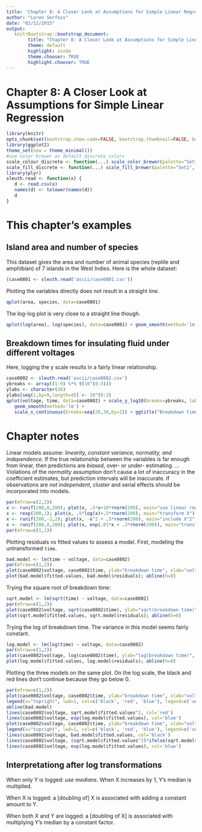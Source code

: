 ```yaml
---
title: 'Chapter 8: A Closer Look at Assumptions for Simple Linear Regression'
author: "Loren Serfass"
date: "02/12/2015"
output:
   knitrBootstrap::bootstrap_document:
        title: "Chapter 8: A Closer Look at Assumptions for Simple Linear Regression"
        theme: default
        highlight: xcode
        theme.chooser: TRUE
        highlight.chooser: TRUE
---
```


# Chapter 8: A Closer Look at Assumptions for Simple Linear Regression

```r
library(knitr)
opts_chunk$set(bootstrap.show.code=FALSE, bootstrap.thumbnail=FALSE, bootstrap.show.message=FALSE)
library(ggplot2)
theme_set(new = theme_minimal())
#use color brewer as default discrete colors
scale_colour_discrete <- function(...) scale_color_brewer(palette="Set1", ...)
scale_fill_discrete <- function(...) scale_fill_brewer(palette="Set1", ...)
library(plyr)
sleuth.read <- function(x) {
   d <- read.csv(x)
   names(d) <- tolower(names(d))
   d
}
```

# This chapter's examples

## Island area and number of species

This dataset gives the area and number of animal species (reptile and amphibian)
of 7 islands in the West Indies. Here is the whole dataset:

```r
(case0801 <- sleuth.read('ascii/case0801.csv'))
```

Plotting the variables directly does not result in a straight line.

```r
qplot(area, species, data=case0801)
```

The log-log plot is very close to a straight line though.

```r
qplot(log(area), log(species), data=case0801) + geom_smooth(method='lm')
```

## Breakdown times for insulating fluid under different voltages

Here, logging the y scale results in a fairly linear relationship.

```r
case0802 <- sleuth.read('ascii/case0802.csv')
ybreaks <- array((1:9) %*% t(10^(0:3)))
ylabs <- character(36)
ylabs[seq(1,by=9,length=4)] <- 10^(0:3)
qplot(voltage, time, data=case0802) + scale_y_log10(breaks=ybreaks, labels=ylabs) +
   geom_smooth(method='lm') +
   scale_x_continuous(breaks=seq(26,38,by=2)) + ggtitle("Breakdown times") + ylab("Time (in minutes)")
```

# Chapter notes

Linear models assume: *linearity, constant variance, normality, and independence*.
If the true relationship between the variables is far enough from linear, then
predictions are *biased*, over- or under- estimating. ...
Violations of the *normality* assumption don't cause a lot of inaccuracy
in the coefficient estimates, but prediction intervals will be inaccurate.
If observations are *not independent*, cluster and serial effects should be
incorporated into models.

```r
par(mfrow=c(2,2))
x <- runif(200,0,200); plot(x, .5*x+10*rnorm(200), main="use linear regression")
x <- rexp(200,1); plot(x, .5*log(x)+.5*rnorm(200), main="transform X")
x <- runif(200,-2,2); plot(x, -x^2 + .5*rnorm(200), main="include X^2")
x <- runif(200,0,200); plot(x, exp(.01*x + .3*rnorm(200)), main="transform Y (log, reciprocal, sqrt)")
par(mfrow=c(1,1))
```

Plotting residuals vs fitted values to assess a model.  First, modeling the untransformed `time`.

```r
bad.model <- lm(time ~ voltage, data=case0802)
par(mfrow=c(1,2))
plot(case0802$voltage, case0802$time, ylab="breakdown time", xlab="voltage"); abline(bad.model)
plot(bad.model$fitted.values, bad.model$residuals); abline(h=0)
```

Trying the square root of breakdown time:

```r
sqrt.model <- lm(sqrt(time) ~ voltage, data=case0802)
par(mfrow=c(1,2))
plot(case0802$voltage, sqrt(case0802$time), ylab="sqrt(breakdown time)", xlab="voltage"); abline(sqrt.model)
plot(sqrt.model$fitted.values, sqrt.model$residuals); abline(h=0)
```

Trying the log of breakdown time.  The variance in this model seems fairly constant.

```r
log.model <- lm(log(time) ~ voltage, data=case0802)
par(mfrow=c(1,2))
plot(case0802$voltage, log(case0802$time), ylab="log(breakdown time)", xlab="voltage"); abline(log.model)
plot(log.model$fitted.values, log.model$residuals); abline(h=0)
```

Plotting the three models on the same plot. On the log scale, the black and red lines
don't continue because they go below 0.

```r
par(mfrow=c(1,2))
plot(case0802$voltage, case0802$time, ylab="breakdown time", xlab="voltage")
legend(x="topright", lwd=1, col=c('black', 'red', 'blue'), legend=c('untransformed','sqrt','log'), box.lty=0)
abline(bad.model)
lines(case0802$voltage, sqrt.model$fitted.values^2, col='red')
lines(case0802$voltage, exp(log.model$fitted.values), col='blue')
plot(case0802$voltage, case0802$time, ylab="breakdown time", xlab="voltage", log="y", main="log scale")
legend(x="topright", lwd=1, col=c('black', 'red', 'blue'), legend=c('untransformed','sqrt','log'), box.lty=0)
lines(case0802$voltage, bad.model$fitted.values, col='black')
lines(case0802$voltage, (sqrt.model$fitted.values^2)*ifelse(sqrt.model$fitted.values>0,1,-1), col='red')
lines(case0802$voltage, exp(log.model$fitted.values), col='blue')
```

## Interpretationg after log transformations

When only Y is logged: *use medians*. When X increases by 1, Y's median is multiplied.

When X is logged: a [doubling of] X is associated with adding a constant amount to Y.

When both X and Y are logged: a [doubling of X] is associated with multiplying Y's median by a constant factor.